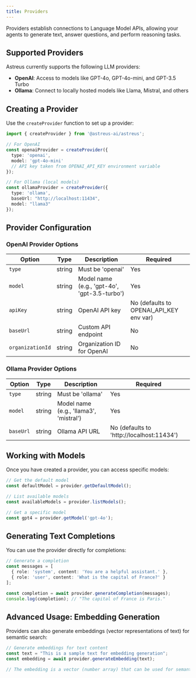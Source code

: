 ```yaml
---
title: Providers
---
```


Providers establish connections to Language Model APIs, allowing your agents to generate text, answer questions, and perform reasoning tasks.

## Supported Providers

Astreus currently supports the following LLM providers:

- **OpenAI**: Access to models like GPT-4o, GPT-4o-mini, and GPT-3.5 Turbo
- **Ollama**: Connect to locally hosted models like Llama, Mistral, and others

## Creating a Provider

Use the `createProvider` function to set up a provider:

```typescript
import { createProvider } from '@astreus-ai/astreus';

// For OpenAI
const openaiProvider = createProvider({
  type: 'openai',
  model: 'gpt-4o-mini'
  // API key taken from OPENAI_API_KEY environment variable
});

// For Ollama (local models)
const ollamaProvider = createProvider({
  type: 'ollama',
  baseUrl: "http://localhost:11434",
  model: "llama3"
});
```

## Provider Configuration

### OpenAI Provider Options

| Option | Type | Description | Required |
|--------|------|-------------|----------|
| `type` | string | Must be 'openai' | Yes |
| `model` | string | Model name (e.g., 'gpt-4o', 'gpt-3.5-turbo') | Yes |
| `apiKey` | string | OpenAI API key | No (defaults to OPENAI_API_KEY env var) |
| `baseUrl` | string | Custom API endpoint | No |
| `organizationId` | string | Organization ID for OpenAI | No |

### Ollama Provider Options

| Option | Type | Description | Required |
|--------|------|-------------|----------|
| `type` | string | Must be 'ollama' | Yes |
| `model` | string | Model name (e.g., 'llama3', 'mistral') | Yes |
| `baseUrl` | string | Ollama API URL | No (defaults to 'http://localhost:11434') |

## Working with Models

Once you have created a provider, you can access specific models:

```typescript
// Get the default model
const defaultModel = provider.getDefaultModel();

// List available models
const availableModels = provider.listModels();

// Get a specific model
const gpt4 = provider.getModel('gpt-4o');
```

## Generating Text Completions

You can use the provider directly for completions:

```typescript
// Generate a completion
const messages = [
  { role: 'system', content: 'You are a helpful assistant.' },
  { role: 'user', content: 'What is the capital of France?' }
];

const completion = await provider.generateCompletion(messages);
console.log(completion); // "The capital of France is Paris."
```

## Advanced Usage: Embedding Generation

Providers can also generate embeddings (vector representations of text) for semantic search:

```typescript
// Generate embeddings for text content
const text = "This is a sample text for embedding generation";
const embedding = await provider.generateEmbedding(text);

// The embedding is a vector (number array) that can be used for semantic search
``` 